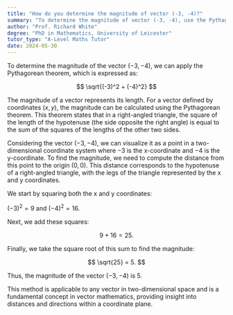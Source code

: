 ```yaml
---
title: "How do you determine the magnitude of vector (-3, -4)?"
summary: "To determine the magnitude of vector (-3, -4), use the Pythagorean theorem; √((-3)² + (-4)²)."
author: "Prof. Richard White"
degree: "PhD in Mathematics, University of Leicester"
tutor_type: "A-Level Maths Tutor"
date: 2024-05-30
---
```


To determine the magnitude of the vector $(-3, -4)$, we can apply the Pythagorean theorem, which is expressed as:

$$
\sqrt{(-3)^2 + (-4)^2}
$$

The magnitude of a vector represents its length. For a vector defined by coordinates $(x, y)$, the magnitude can be calculated using the Pythagorean theorem. This theorem states that in a right-angled triangle, the square of the length of the hypotenuse (the side opposite the right angle) is equal to the sum of the squares of the lengths of the other two sides.

Considering the vector $(-3, -4)$, we can visualize it as a point in a two-dimensional coordinate system where $-3$ is the x-coordinate and $-4$ is the y-coordinate. To find the magnitude, we need to compute the distance from this point to the origin $(0, 0)$. This distance corresponds to the hypotenuse of a right-angled triangle, with the legs of the triangle represented by the x and y coordinates.

We start by squaring both the x and y coordinates:

$(-3)^2 = 9$ and $(-4)^2 = 16$.

Next, we add these squares:

$$
9 + 16 = 25.
$$

Finally, we take the square root of this sum to find the magnitude:

$$
\sqrt{25} = 5.
$$

Thus, the magnitude of the vector $(-3, -4)$ is $5$.

This method is applicable to any vector in two-dimensional space and is a fundamental concept in vector mathematics, providing insight into distances and directions within a coordinate plane.
    